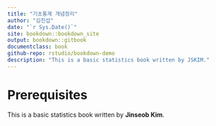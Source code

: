 ```yaml
--- 
title: "기초통계 개념정리"
author: "김진섭"
date: "`r Sys.Date()`"
site: bookdown::bookdown_site
output: bookdown::gitbook
documentclass: book
github-repo: rstudio/bookdown-demo
description: "This is a basic statistics book written by JSKIM."
---
```


# Prerequisites

This is a basic statistics book written by **Jinseob Kim**. 



